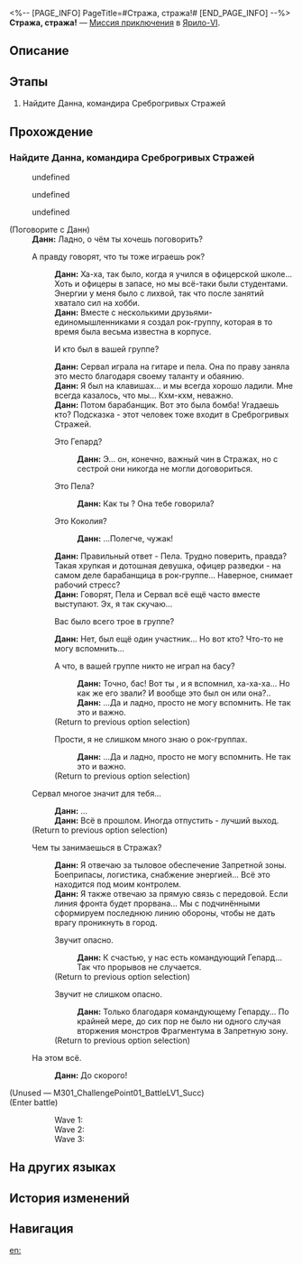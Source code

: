 <%-- [PAGE_INFO]
PageTitle=#Стража, стража!#
[END_PAGE_INFO] --%>
{{Дополнить|Диалоги.}}
{{Миссия Инфобокс
|id              = 2011102
|Название        = 
|Изображение     = Миссия Стража, стража!.png
|Тип             = Миссия приключения
|Событие         = 
|Глава           = 
|Условия         = 
|Персонажи       = Данн; Первопроходец
|СтартЛокация    = [[Ярило-VI]] — [[Запретная зона Среброгривых Стражей]]
|Мир             = Ярило-VI
|Предыдущая      = 
|Следующая       = 
|Награды         = 
}}
'''Стража, стража!''' — [[Миссия приключения]] в [[Ярило-VI]].

==Описание==
{{Описание|<!--официальное описание из Перекрёстка судеб-->}}

==Этапы==
# Найдите Данна, командира Среброгривых Стражей

==Прохождение==
{{Дополнить}}

===Найдите Данна, командира Среброгривых Стражей===
{{Описание миссии|тип=Миссия приключения|локация=Запретная зона Среброгривых Стражей|Говорят, что некий командир из Запретной зоны Среброгривых Стражей ищет неординарную и хорошо одетую группу чужаков. В какой-то момент часть солдат, размещённая в Запретной зоне, потеряла сознание... В том числе и командир.<br />Он хочет отомстить? Или он впечатлён вашими навыками и хочет стать вашим учеником? Интуиция подсказывает, что последнее маловероятно, но возможно.<br />Вы можете нанести ему визит лично. Только помните, в этот раз вам следует быть осторожнее.}}
{{Диалог Начало}}
<!--Unknown TalkSentence: 401120101-->
:{{Диалог}} undefined
:{{Диалог}} undefined
<!--Unknown TalkSentence: 401120103-->
:{{Диалог}} undefined
<!--Unknown TalkSentence: 401120107-->

;(Поговорите с Данн)
:'''Данн:''' Ладно, о чём ты хочешь поговорить?
:{{Диалог|Разговор}} А правду говорят, что ты тоже играешь рок?
::'''Данн:''' Ха-ха, так было, когда я учился в офицерской школе... Хоть и офицеры в запасе, но мы всё-таки были студентами. Энергии у меня было с лихвой, так что после занятий хватало сил на хобби.
::'''Данн:''' Вместе с несколькими друзьями-единомышленниками я создал рок-группу, которая в то время была весьма известна в корпусе.
::{{Диалог|Стрелка}} И кто был в вашей группе?
::'''Данн:''' Сервал играла на гитаре и пела. Она по праву заняла это место благодаря своему таланту и обаянию.
::'''Данн:''' Я был на клавишах... и мы всегда хорошо ладили. Мне всегда казалось, что мы... Кхм-кхм, неважно.
::'''Данн:''' Потом барабанщик. Вот это была бомба! Угадаешь кто? Подсказка - этот человек тоже входит в Среброгривых Стражей.
::{{Диалог|Стрелка}} Это Гепард?
:::'''Данн:''' Э... он, конечно, важный чин в Стражах, но с сестрой они никогда не могли договориться.
::{{Диалог|Стрелка}} Это Пела?
:::'''Данн:''' Как ты {{MC|ж=угадала|м=угадал}}? Она тебе говорила?
::{{Диалог|Стрелка}} Это Коколия?
:::'''Данн:''' ...Полегче, чужак!
::'''Данн:''' Правильный ответ - Пела. Трудно поверить, правда? Такая хрупкая и дотошная девушка, офицер разведки - на самом деле барабанщица в рок-группе... Наверное, снимает рабочий стресс?
::'''Данн:''' Говорят, Пела и Сервал всё ещё часто вместе выступают. Эх, я так скучаю...
::{{Диалог|Стрелка}} Вас было всего трое в группе?
::'''Данн:''' Нет, был ещё один участник... Но вот кто? Что-то не могу вспомнить...
::{{Диалог|Стрелка}} А что, в вашей группе никто не играл на басу?
:::'''Данн:''' Точно, бас! Вот ты {{MC|ж=сказала|м=сказал}}, и я вспомнил, ха-ха-ха... Но как же его звали? И вообще это был он или она?..
:::'''Данн:''' ...Да и ладно, просто не могу вспомнить. Не так это и важно.
::;(Return to previous option selection)
::{{Диалог|Стрелка}} Прости, я не слишком много знаю о рок-группах.
:::'''Данн:''' ...Да и ладно, просто не могу вспомнить. Не так это и важно.
::;(Return to previous option selection)
:{{Диалог|Разговор}} Сервал многое значит для тебя...
::'''Данн:''' ...
::'''Данн:''' Всё в прошлом. Иногда отпустить - лучший выход.
:;(Return to previous option selection)
:{{Диалог|Разговор}} Чем ты занимаешься в Стражах?
::'''Данн:''' Я отвечаю за тыловое обеспечение Запретной зоны. Боеприпасы, логистика, снабжение энергией... Всё это находится под моим контролем.
::'''Данн:''' Я также отвечаю за прямую связь с передовой. Если линия фронта будет прорвана... Мы с подчинёнными сформируем последнюю линию обороны, чтобы не дать врагу проникнуть в город.
::{{Диалог|Возврат}} Звучит опасно.
:::'''Данн:''' К счастью, у нас есть командующий Гепард... Так что прорывов не случается.
::;(Return to previous option selection)
::{{Диалог|Возврат}} Звучит не слишком опасно.
:::'''Данн:''' Только благодаря командующему Гепарду... По крайней мере, до сих пор не было ни одного случая вторжения монстров Фрагментума в Запретную зону.
::;(Return to previous option selection)
:{{Диалог|Выход}} На этом всё.
::'''Данн:''' До скорого!
;(Unused &mdash; M301_ChallengePoint01_BattleLV1_Succ)
;(Enter battle)
:::Wave 1: {{Список врагов|mode=sent|Солдат Среброгривых Стражей*2; Стрелок Среброгривых Стражей*1}}
:::Wave 2: {{Список врагов|mode=sent|Солдат Среброгривых Стражей*1; Стрелок Среброгривых Стражей*2}}
:::Wave 3: {{Список врагов|mode=sent|Солдат Среброгривых Стражей*1; Лейтенант Среброгривых Стражей*1; Стрелок Среброгривых Стражей*1}}
<!--Unknown TalkSentence: 401120126-->
<!--Unknown TalkSentence: 401120127-->
<!--Unknown TalkSentence: 401120128-->
<!--Unknown TalkSentence: 401120129-->
<!--Unknown TalkSentence: 401120130-->
{{Диалог Конец}}

==На других языках==
{{На других языках
|en   = Guards, Guards!
|zhs  = 卫兵！卫兵！
|zht  = 衛兵！衛兵！
|ja   = 衛兵！衛兵！
|ko   = 병사! 병사!
|es   = ¡Guardias! ¡Guardias!
|fr   = Gardes, gardes&nbsp;!
|ru   = Стража, стража!
|th   = ทหาร! ทหาร!
|vi   = Vệ Binh! Vệ Binh!
|de   = Wachen, Wachen!
|id   = Guard! Guard!
|pt   = Guardas, Guardas!
}}

==История изменений==
{{История изменений|3.5}}

==Навигация==
{{Миссия приключения Навбокс|Глава }}

[[en:]]
